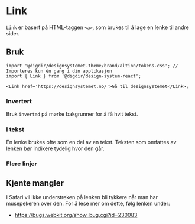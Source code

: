 


<Meta of={LinkStories} />

# Link

`Link` er basert på HTML-taggen `<a>`, som brukes til å lage en lenke til andre sider.

<Primary />
<Controls />

## Bruk

<Information text='token' />

```tsx
import '@digdir/designsystemet-theme/brand/altinn/tokens.css'; // Importeres kun én gang i din applikasjon
import { Link } from '@digdir/design-system-react';

<Link href='https://designsystemet.no/'>Gå til designsystemet</Link>;
```

### Invertert

Bruk `inverted` på mørke bakgrunner for å få hvit tekst.

<Canvas of={LinkStories.Invertert} />

### I tekst

En lenke brukes ofte som en del av en tekst. Teksten som omfattes av lenken bør indikere tydelig hvor den går.

<Canvas of={LinkStories.InText} />

### Flere linjer

<Canvas of={LinkStories.LongLink} />

## Kjente mangler

I Safari vil ikke understreken på lenken bli tykkere når man har musepekeren over den. For å lese mer om dette, følg lenken under:

- https://bugs.webkit.org/show_bug.cgi?id=230083
